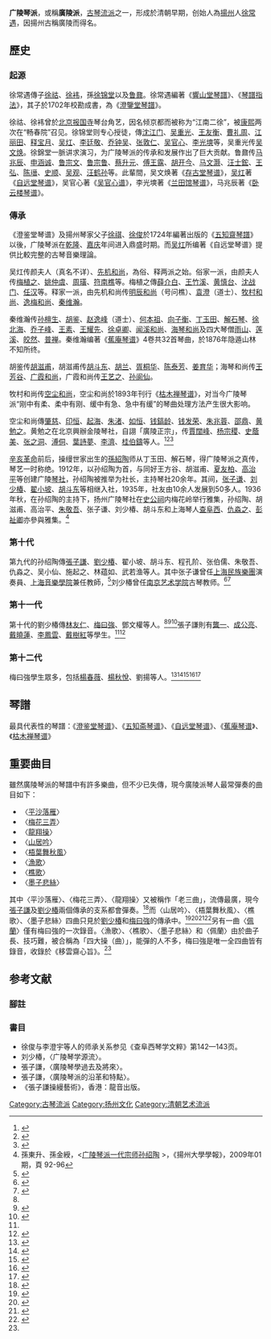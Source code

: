 {{More footnotes needed|time=2021-08-05T09:30:47+00:00}}
{{中国非物质文化遗产
|级别 = 国
|省区市 = 江苏
|名称 = 广陵琴派
|图片 =
|申报地区或单位 = [[江苏省|江苏省]][[扬州市|扬州市]]
|分类 = 传统音乐
|序号 = 65
|编号项目 = II-34
|登录时间 = 2008年
}}
'''广陵琴派'''，或稱'''廣陵派'''，[[古琴|古琴]][[流派|流派]]之一，形成於清朝早期，创始人為[[揚州府|揚州]]人[[徐常遇|徐常遇]]，因揚州古稱廣陵而得名。

== 歷史 ==
=== 起源 ===
徐常遇傳子[[徐祜|徐祜]]、[[徐袆|徐袆]]，孫[[徐锦堂|徐锦堂]]以及[[鲁鼐|鲁鼐]]。徐常遇編著《[[響山堂琴譜|響山堂琴譜]]》、《[[琴譜指法|琴譜指法]]》，其子於1702年校勘成書，為《[[澄鑒堂琴譜|澄鑒堂琴譜]]》。

徐祜、徐袆曾於[[北京|北京]][[大報國慈仁寺|报国寺]]琴台角艺，因名倾京都而被称为“江南二徐”，被[[康熙|康熙]]两次在“畅春院”召见。徐锦堂则专心授徒，傳[[沈江门|沈江门]]、[[吴重光|吴重光]]、[[王友衡|王友衡]]、[[曹礼周|曹礼周]]、[[江丽田|江丽田]]、[[释宝月|释宝月]]、[[吴灴|吴灴]]、[[李廷敬|李廷敬]]、[[乔钟吴|乔钟吴]]、[[张敦仁|张敦仁]]、[[吴官心|吴官心]]、[[李光塽|李光塽]]等，吴重光传[[吴文焕|吴文焕]]。徐錦堂一脈讲求演习，为广陵琴派的传承和发展作出了巨大贡献。鲁鼐传[[马兆辰|马兆辰]]、[[申涵诚|申涵诚]]、[[鲁宗文|鲁宗文]]、[[鲁宗鲁|鲁宗鲁]]、[[蔡升元|蔡升元]]、[[傅王露|傅王露]]、[[胡开今|胡开今]]、[[马文灏|马文灏]]、[[汪士鋐|汪士鋐]]、[[王弘|王弘]]、[[陈瑨|陈瑨]]、[[史顺|史顺]]、[[吴观|吴观]]、[[汪鹤孙|汪鹤孙]]等。此輩間，吴文焕著《[[存古堂琴谱|存古堂琴谱]]》，[[吴灴|吴灴]]著《[[自远堂琴谱|自远堂琴谱]]》，吴官心著《[[吴官心谱|吴官心谱]]》，李光塽著《[[兰田馆琴谱|兰田馆琴谱]]》，马兆辰著《[[卧云楼琴谱|卧云楼琴谱]]》。

=== 傳承 ===
《澄鉴堂琴谱》及揚州琴家父子[[徐祺|徐祺]]、[[徐俊|徐俊]]於1724年編著出版的《[[五知齋琴譜|五知齋琴譜]]》以後，广陵琴派在[[乾隆|乾隆]]、[[嘉庆|嘉庆]]年间进入鼎盛时期。而[[吴灴|吴灴]]所编著《自远堂琴谱》提供比較完整的古琴音樂理論。

吴灴传颜夫人（真名不详）、[[先机和尚|先机和尚]]，為俗、释两派之始。俗家一派，由颜夫人传[[梅植之|梅植之]]、[[姚仲虞|姚仲虞]]、[[周璜|周璜]]、[[符南樵|符南樵]]等。梅植之傳[[薛介白|薛介白]]、[[王竹溪|王竹溪]]、[[黄慎台|黄慎台]]、[[沈战门|沈战门]]、[[任汉|任汉]]等。释家一派，由先机和尚传[[汪明辰|明辰和尚]]（号问樵）、[[袁澄|袁澄]]（道士）、[[牧村和尚|牧村和尚]]、[[逸梅和尚|逸梅和尚]]、[[秦维瀚|秦维瀚]]。

秦维瀚传[[孙檀生|孙檀生]]、[[胡鉴|胡鉴]]、[[赵逸峰|赵逸峰]]（道士）、[[何本祖|何本祖]]、[[向子衡|向子衡]]、[[丁玉田|丁玉田]]、[[解石琴|解石琴]]、[[徐北海|徐北海]]、[[乔子峰|乔子峰]]、[[王素|王素]]、[[王耀先|王耀先]]、[[徐卓卿|徐卓卿]]、[[闻溪和尚|闻溪和尚]]、[[海琴和尚|海琴和尚]]及四大琴僧[[雨山|雨山]]、[[莲溪|莲溪]]、[[皎然|皎然]]、[[普禅|普禅]]。秦维瀚编著《[[蕉庵琴谱|蕉庵琴谱]]》4卷共32首琴曲，於1876年隐遁山林不知所终。

胡鉴传[[胡滋甫|胡滋甫]]，胡滋甫传[[胡斗东|胡斗东]]、[[胡兰|胡兰]]、[[胥桐华|胥桐华]]、[[陈泰芳|陈泰芳]]、[[姜育华|姜育华]]；海琴和尚传[[王芳谷|王芳谷]]、[[广霞和尚|广霞和尚]]，广霞和尚传[[王艺之|王艺之]]、[[孙阆仙|孙阆仙]]。

牧村和尚传[[空尘和尚|空尘和尚]]，空尘和尚於1893年刊行《[[枯木禅琴谱|枯木禅琴谱]]》，对当今广陵琴派“刚中有柔、柔中有刚、缓中有急、急中有缓”的琴曲处理方法产生很大影响。

空尘和尚傳[[肇慈|肇慈]]、[[印恒|印恒]]、[[起海|起海]]、[[朱渚|朱渚]]、[[如恒|如恒]]、[[钱鎬龄|钱鎬龄]]、[[钱发荣|钱发荣]]、[[朱兆蓉|朱兆蓉]]、[[邵鼎|邵鼎]]、[[黄勉之|黄勉之]]。黄勉之在北京興辦金陵琴社，自詡「廣陵正宗」，传[[賈闊峰|賈闊峰]]、[[杨宗稷|杨宗稷]]、[[史蔭美|史蔭美]]、[[张之洞|张之洞]]、[[溥侗|溥侗]]、[[葉詩夢|葉詩夢]]、[[李濟|李濟]]、[[桂伯鑄|桂伯鑄]]等人。<ref name="興辦">{{Cite journal|title=〈黄勉之兴办“金陵琴社”〉|author=|url=http://cnki.sris.com.tw/kcms/detail/detail.aspx?QueryID=1&CurRec=2&DbCode=CJFD&dbname=CJFD9093&filename=NJBY199003013|journal=《南京藝術學院學報》|issue=3|year=1990|page=51|access-date=2021-11-25|archive-date=2021-09-15|archive-url=https://web.archive.org/web/20210915104512/http://cnki.sris.com.tw/kcms/detail/detail.aspx?QueryID=1&CurRec=2&DbCode=CJFD&dbname=CJFD9093&filename=NJBY199003013|dead-url=no}}</ref><ref name="黃勉之傳">{{Cite book|title=《琴曲集成（第三十冊）》|editor1=中國藝術研究院音樂研究所|editor2=北京古琴研究會|publisher=中華書局|year=2010|isbn=9787101073836|location=北京|pages=377-379|work=《琴學叢書．黃勉之傳》}}</ref><ref name="巨擘">{{cite journal|title=〈巨擘遗规 ——黄勉之古琴演奏特点初探〉|url=http://cnki.sris.com.tw/kcms/detail/detail.aspx?QueryID=3&CurRec=8&DbCode=CJFD&dbname=CJFD2014&filename=ZYYX201404020|date=2014|journal=《中國音樂學》|issue=4|pages=115-116|author1=吳叶|access-date=2021-11-25|archive-date=2021-11-25|archive-url=https://web.archive.org/web/20211125040157/http://cnki.sris.com.tw/kcms/detail/detail.aspx?QueryID=3&CurRec=8&DbCode=CJFD&dbname=CJFD2014&filename=ZYYX201404020|dead-url=no}}</ref>

[[辛亥革命|辛亥革命]]前后，操缦世家出生的[[孫紹陶|孫紹陶]]师从丁玉田、解石琴，得广陵琴派之真传，琴艺一时称绝。1912年，以孙绍陶为首，与同好王方谷、胡滋甫、[[夏友柏|夏友柏]]、[[高治平|高治平]]等创建广陵[[古琴#琴社|琴社]]，孙绍陶被推举为社长，主持琴社20余年。其间，[[张子谦|张子谦]]、[[刘少椿|刘少椿]]、[[翟小坡|翟小坡]]、[[胡斗东|胡斗东]]等相继入社，1935年，社友由10余人发展到50多人。1936年秋，在孙绍陶的主持下，扬州广陵琴社在[[史公祠|史公祠]]内梅花岭举行雅集，孙绍陶、胡滋甫、高治平、[[朱敬吾|朱敬吾]]、张子谦、刘少椿、胡斗东和上海琴人[[查阜西|查阜西]]、[[仇淼之|仇淼之]]、[[彭祉卿|彭祉卿]]亦參與雅集。<ref name="學報">孫東升、孫金綬，<[http://xuewen.cnki.net/CJFD-YZDR200901014.html 广陵琴派一代宗师孙绍陶] {{Wayback|url=http://xuewen.cnki.net/CJFD-YZDR200901014.html |date=20211125040204 }}>，《揚州大學學報》，2009年01期，頁 92-96</ref>

=== 第十代 ===
第九代的孙绍陶傳[[張子謙|張子謙]]、[[劉少椿|劉少椿]]、翟小坡、胡斗东、程孔阶、张伯儒、朱敬吾、仇淼之、吴小仙、施起之、林蕴如、武若渔等人。其中张子谦曾任[[上海民族樂團|上海民族樂團]]演奏員、[[上海音樂學院|上海音樂學院]]兼任教師，<ref name=":0">{{Cite book|title=《操縵瑣記》|last=張|first=子謙|publisher=中華書局|year=2005|isbn=9787101048513|quote=（1958年）十月八日  晨開始往音樂院附中兼課教琴。學生成公亮、龔榮生、李禹賢已有一二年程度，指法均相當好。}}</ref>刘少椿曾任[[南京艺术学院|南京艺术学院]]古琴教师。<ref name="聽">{{Cite book|title=《梅曰強紀念文集》|author=施宏|year=2006|pages=88|editor=陶藝|work=〈聽梅味道〉}}</ref><ref name="憶">{{Cite book|title=《古琴：廣陵琴社百年紀念專輯》|author=梅曰強|authorlink=梅曰強|year=2012|pages=160|editor=王鵬|work=〈憶劉少椿先生教學二三事〉}}</ref>

=== 第十一代 ===
第十代的劉少椿傳[[林友仁|林友仁]]、[[梅曰強|梅曰強]]、鄧文權等人。<ref name="憶" /><ref>{{Cite book|title=《琴殉》|author=楊典|publisher=木果文創|year=2020|isbn=9789869691789|location=臺灣|authorlink=楊典|work=〈鐘頌——悼念廣陵琴家林友仁先生並記二三事〉|volume=2|page=156|quote="他曾對我說：『我跟很多老師都學過。所謂「學過」，也就是學了，然後就過了，簡稱「學過」。惟有劉少椿先生，還有上音過去的教授衛仲樂，永遠是我的老師。』"}}</ref><ref name="現代3">{{Cite book|title=《現代琴人傳》|last=凌|first=瑞蘭|publisher=上海音樂學院出版社|year=2009|isbn=9787806924372|location=上海|pages=93}}</ref>張子謙則有[[龔一|龔一]]、[[成公亮|成公亮]]、[[戴曉蓮|戴曉蓮]]、[[李鳳雲|李鳳雲]]、[[戴樹紅|戴樹紅]]等學生。<ref name=":0" /><ref name="上音">{{Cite web|title=戴晓莲|url=http://www.shcmusic.edu.cn/Html/yuanxi/mzyyx/teacherintro/26347489.html|accessdate=2014-07-12|work=|publisher=上海音樂學院|archive-url=https://web.archive.org/web/20120615063140/http://www.shcmusic.edu.cn/html/yuanxi/mzyyx/teacherintro/26347489.html|archive-date=2012-06-15|dead-url=yes}}</ref>

=== 第十二代 ===
梅曰強學生眾多，包括[[楊春薇|楊春薇]]、[[楊秋悅|楊秋悅]]、劉揚等人。<ref name="梅">{{Cite web|title=杨春薇：弹琴是生命的欢悦|url=http://www.chinatoday.com.cn/ctchinese/second/2010-06/12/content_279180.htm|accessdate=2021-03-13|author=张曼|date=2010-06-12|work=今日中國|publisher=今日中国杂志社|quote="她们继承了梅先生的衣钵，成为广陵琴派的传承人。"|archive-date=2010-10-21|archive-url=https://web.archive.org/web/20101021073703/http://www.chinatoday.com.cn/ctchinese/second/2010-06/12/content_279180.htm|dead-url=no}}</ref><ref name="辞世">{{Cite web|title=古琴宗师梅曰强辞世|url=http://ent.sina.com.cn/2003-08-30/1338193788.html|accessdate=2021-03-14|author=杨文|date=2003-08-30|work=新浪|publisher=《扬子晚报》|quote="梅先生离世前将广陵派的衣钵传给了中国音乐学院的杨春薇、杨春月姐妹。"|archive-date=2004-03-15|archive-url=https://web.archive.org/web/20040315004134/http://ent.sina.com.cn/2003-08-30/1338193788.html|dead-url=no}}</ref><ref name="憶4">{{Cite book|title=《古琴：廣陵琴社百年紀念專輯》|author=楊春薇|authorlink=|year=2012|pages=|editor=王鵬|work=〈追念恩師梅曰強先生〉}}</ref><ref name="憶2">{{Cite book|title=《古琴：廣陵琴社百年紀念專輯》|author=楊秋悅|authorlink=|year=2012|pages=|editor=王鵬|work=〈一位琴家的藝術追求——感受思師梅曰強先生〉}}</ref><ref name="憶3">{{Cite book|title=《古琴：廣陵琴社百年紀念專輯》|author=劉揚|authorlink=|year=2012|pages=|editor=王鵬|work=〈流水滄浪憶清音——懷念我的恩師廣陵派第十一代宗師梅曰強先生〉}}</ref>

== 琴譜 ==
最具代表性的琴譜：《[[澄鉴堂琴谱|澄鉴堂琴谱]]》、《[[五知斋琴谱|五知斋琴谱]]》、《[[自远堂琴谱|自远堂琴谱]]》、《[[蕉庵琴谱|蕉庵琴谱]]》、《[[枯木禅琴谱|枯木禅琴谱]]》

==重要曲目==
雖然廣陵琴派的琴譜中有許多樂曲，但不少已失傳，現今廣陵派琴人最常彈奏的曲目如下：
*〈[[平沙落雁|平沙落雁]]〉
*〈[[梅花三弄|梅花三弄]]〉
*〈[[龍翔操|龍翔操]]〉
*〈[[山居吟|山居吟]]〉
*〈[[梧葉舞秋風|梧葉舞秋風]]〉
*〈[[漁歌|漁歌]]〉
*〈[[樵歌|樵歌]]〉
*〈[[墨子悲絲|墨子悲絲]]〉

其中〈平沙落雁〉、〈梅花三弄〉、〈龍翔操〉又被稱作「老三曲」，流傳最廣，現今[[張子謙|張子謙]]及[[劉少椿|劉少椿]]兩個傳承的支系都會彈奏。<ref>{{Cite book|title=《廣陵琴韻》系列專輯|publisher=雨果製作|location=香港}}</ref>而〈山居吟〉、〈梧葉舞秋風〉、〈樵歌〉、〈墨子悲絲〉四曲只見於[[劉少椿|劉少椿]]和[[梅曰強|梅曰強]]的傳承中。<ref>{{Cite book|title=《劉少椿古琴藝術》|last=劉少椿|publisher=龍音音像|year=2001|location=香港}}</ref><ref name=":1">{{Cite book|title=《移雲齋心旨》|last=梅曰強|publisher=江蘇電子音像|year=2006}}</ref><ref>{{Cite book|title=《幽蘭》|last=楊春薇|publisher=亞洲唱片|year=2004|location=臺北|last2=楊秋悅}}</ref><ref>{{Cite book|title=《飛英遊弦》|last=楊春薇|publisher=亞洲唱片|year=2006|location=臺北|last2=楊秋悅}}</ref>另有一曲〈[[佩蘭_(古琴曲)|佩蘭]]〉僅有梅曰強的一次錄音。〈漁歌〉、〈樵歌〉、〈墨子悲絲〉和〈佩蘭〉由於曲子長、技巧難，被合稱為「四大操（曲）」，能彈的人不多，梅曰強是唯一全四曲皆有錄音，收錄於《移雲齋心旨》。<ref name=":1" />

==参考文献==

=== 腳註 ===
{{reflist}}

=== 書目 ===
* 徐俊与李澄宇等人的师承关系参见《查阜西琴学文粹》第142—143页。
* 刘少椿，〈广陵琴学源流〉。
* 張子謙，〈廣陵琴學過去及將來〉。
* 張子謙，〈廣陵琴派的沿革和特點〉。
* 《張子謙操縵藝術》，香港：龍音出版。

{{古琴}}
[[Category:古琴流派|Category:古琴流派]]
[[Category:扬州文化|Category:扬州文化]]
[[Category:清朝艺术流派|Category:清朝艺术流派]]